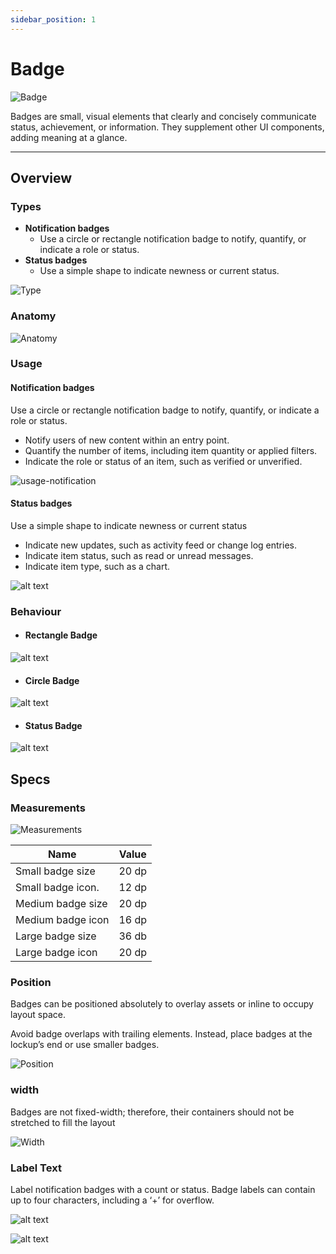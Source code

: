 ```yaml
---
sidebar_position: 1
---
```



# Badge
![Badge](img/hero.png)

Badges are small, visual elements that clearly and concisely communicate status, achievement, or information. They supplement other UI components, adding meaning at a glance.

-----
## Overview
### Types

- **Notification badges**
    - Use a circle or rectangle notification badge to notify, quantify, or indicate a role or status.
- **Status badges**
    - Use a simple shape to indicate newness or current status.

![Type](img/type.png)

### Anatomy

![Anatomy](img/anatomy.png) 

### Usage

#### Notification badges

Use a circle or rectangle notification badge to notify, quantify, or indicate a role or status.

*   Notify users of new content within an entry point.
*   Quantify the number of items, including item quantity or applied filters.
*   Indicate the role or status of an item, such as verified or unverified.

![usage-notification](img/usage-notification.png)

#### Status badges

Use a simple shape to indicate newness or current status

*   Indicate new updates, such as activity feed or change log entries.
*   Indicate item status, such as read or unread messages.
*   Indicate item type, such as a chart.

![alt text](img/usage-status.png)

### Behaviour

- #### Rectangle Badge
![alt text](img/behaviour-rectangle.png)


- #### Circle Badge
![alt text](img/behaviour-circle.png)

- #### Status Badge
![alt text](img/behaviour-status.png)

## Specs
### Measurements

![Measurements](img/measurements.png)

| Name| Value |
| --- | --- |
| Small badge size    | 20 dp |
| Small badge icon.   | 12 dp |
| Medium badge size   | 20 dp |
| Medium badge icon   | 16 dp |
| Large badge size    | 36 db |
| Large badge icon    | 20 dp |


### Position

Badges can be positioned absolutely to overlay assets or inline to occupy layout space.

Avoid badge overlaps with trailing elements. Instead, place badges at the lockup’s end or use smaller badges.

![Position](img/position.png)


### width

Badges are not fixed-width; therefore, their containers should not be stretched to fill the layout

![Width](img/width.png)

### Label Text


Label notification badges with a count or status. Badge labels can contain up to four characters, including a ‘+’ for overflow.

![alt text](img/label-1.png)

![alt text](img/label-2.png)





